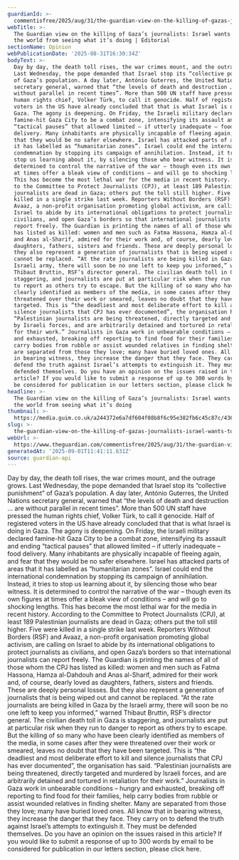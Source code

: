 ```yaml
---
guardianId: >-
  commentisfree/2025/aug/31/the-guardian-view-on-the-killing-of-gazas-journalists-israel-wants-to-stop-the-world-from-seeing-what-its-doing
webTitle: >-
  The Guardian view on the killing of Gaza’s journalists: Israel wants to stop
  the world from seeing what it’s doing | Editorial
sectionName: Opinion
webPublicationDate: '2025-08-31T16:30:34Z'
bodyText: >-
  Day by day, the death toll rises, the war crimes mount, and the outrage grows.
  Last Wednesday, the pope demanded that Israel stop its “collective punishment”
  of Gaza’s population. A day later, António Guterres, the United Nations
  secretary general, warned that “the levels of death and destruction … are
  without parallel in recent times”. More than 500 UN staff have pressed the
  human rights chief, Volker Türk, to call it genocide. Half of registered
  voters in the US have already concluded that that is what Israel is doing in
  Gaza. The agony is deepening. On Friday, the Israeli military declared
  famine-hit Gaza City to be a combat zone, intensifying its assault and ending
  “tactical pauses” that allowed limited – if utterly inadequate – food
  delivery. Many inhabitants are physically incapable of fleeing again, and fear
  that they would be no safer elsewhere. Israel has attacked parts of areas that
  it has labelled as “humanitarian zones”. Israel could end the international
  condemnation by stopping its campaign of annihilation. Instead, it tries to
  stop us learning about it, by silencing those who bear witness. It is
  determined to control the narrative of the war – though even its own figures
  at times offer a bleak view of conditions – and will go to shocking lengths.
  This has become the most lethal war for the media in recent history. According
  to the Committee to Protect Journalists (CPJ), at least 189 Palestinian
  journalists are dead in Gaza; others put the toll still higher. Five were
  killed in a single strike last week. Reporters Without Borders (RSF) and
  Avaaz, a non-profit organisation promoting global activism, are calling on
  Israel to abide by its international obligations to protect journalists as
  civilians, and open Gaza’s borders so that international journalists can
  report freely. The Guardian is printing the names of all of those whom the CPJ
  has listed as killed: women and men such as Fatma Hassona, Hamza al-Dahdouh
  and Anas al-Sharif, admired for their work and, of course, dearly loved as
  daughters, fathers, sisters and friends. These are deeply personal losses. But
  they also represent a generation of journalists that is being wiped out and
  cannot be replaced. “At the rate journalists are being killed in Gaza by the
  Israeli army, there will soon be no one left to keep you informed,” warned
  Thibaut Bruttin, RSF’s director general. The civilian death toll in Gaza is
  staggering, and journalists are put at particular risk when they run to danger
  to report as others try to escape. But the killing of so many who have been
  clearly identified as members of the media, in some cases after they were
  threatened over their work or smeared, leaves no doubt that they have been
  targeted. This is “the deadliest and most deliberate effort to kill and
  silence journalists that CPJ has ever documented”, the organisation has said.
  “Palestinian journalists are being threatened, directly targeted and murdered
  by Israeli forces, and are arbitrarily detained and tortured in retaliation
  for their work.” Journalists in Gaza work in unbearable conditions – hungry
  and exhausted, breaking off reporting to find food for their families, help
  carry bodies from rubble or assist wounded relatives in finding shelter. Many
  are separated from those they love; many have buried loved ones. All know that
  in bearing witness, they increase the danger that they face. They carry on to
  defend the truth against Israel’s attempts to extinguish it. They must be
  defended themselves. Do you have an opinion on the issues raised in this
  article? If you would like to submit a response of up to 300 words by email to
  be considered for publication in our letters section, please click here.
headline: >-
  The Guardian view on the killing of Gaza’s journalists: Israel wants to stop
  the world from seeing what it’s doing
thumbnail: >-
  https://media.guim.co.uk/a244372e6a7df604f08b8f6c95e382fb6c45c87c/436_0_5000_4000/500.jpg
slug: >-
  the-guardian-view-on-the-killing-of-gazas-journalists-israel-wants-to-stop-the-world-from-seeing-what-its-doing-or-editorial
webUrl: >-
  https://www.theguardian.com/commentisfree/2025/aug/31/the-guardian-view-on-the-killing-of-gazas-journalists-israel-wants-to-stop-the-world-from-seeing-what-its-doing
generatedAt: '2025-09-01T11:41:11.631Z'
source: guardian-api
---
```

Day by day, the death toll rises, the war crimes mount, and the outrage grows. Last Wednesday, the pope demanded that Israel stop its “collective punishment” of Gaza’s population. A day later, António Guterres, the United Nations secretary general, warned that “the levels of death and destruction … are without parallel in recent times”. More than 500 UN staff have pressed the human rights chief, Volker Türk, to call it genocide. Half of registered voters in the US have already concluded that that is what Israel is doing in Gaza. The agony is deepening. On Friday, the Israeli military declared famine-hit Gaza City to be a combat zone, intensifying its assault and ending “tactical pauses” that allowed limited – if utterly inadequate – food delivery. Many inhabitants are physically incapable of fleeing again, and fear that they would be no safer elsewhere. Israel has attacked parts of areas that it has labelled as “humanitarian zones”. Israel could end the international condemnation by stopping its campaign of annihilation. Instead, it tries to stop us learning about it, by silencing those who bear witness. It is determined to control the narrative of the war – though even its own figures at times offer a bleak view of conditions – and will go to shocking lengths. This has become the most lethal war for the media in recent history. According to the Committee to Protect Journalists (CPJ), at least 189 Palestinian journalists are dead in Gaza; others put the toll still higher. Five were killed in a single strike last week. Reporters Without Borders (RSF) and Avaaz, a non-profit organisation promoting global activism, are calling on Israel to abide by its international obligations to protect journalists as civilians, and open Gaza’s borders so that international journalists can report freely. The Guardian is printing the names of all of those whom the CPJ has listed as killed: women and men such as Fatma Hassona, Hamza al-Dahdouh and Anas al-Sharif, admired for their work and, of course, dearly loved as daughters, fathers, sisters and friends. These are deeply personal losses. But they also represent a generation of journalists that is being wiped out and cannot be replaced. “At the rate journalists are being killed in Gaza by the Israeli army, there will soon be no one left to keep you informed,” warned Thibaut Bruttin, RSF’s director general. The civilian death toll in Gaza is staggering, and journalists are put at particular risk when they run to danger to report as others try to escape. But the killing of so many who have been clearly identified as members of the media, in some cases after they were threatened over their work or smeared, leaves no doubt that they have been targeted. This is “the deadliest and most deliberate effort to kill and silence journalists that CPJ has ever documented”, the organisation has said. “Palestinian journalists are being threatened, directly targeted and murdered by Israeli forces, and are arbitrarily detained and tortured in retaliation for their work.” Journalists in Gaza work in unbearable conditions – hungry and exhausted, breaking off reporting to find food for their families, help carry bodies from rubble or assist wounded relatives in finding shelter. Many are separated from those they love; many have buried loved ones. All know that in bearing witness, they increase the danger that they face. They carry on to defend the truth against Israel’s attempts to extinguish it. They must be defended themselves. Do you have an opinion on the issues raised in this article? If you would like to submit a response of up to 300 words by email to be considered for publication in our letters section, please click here.
